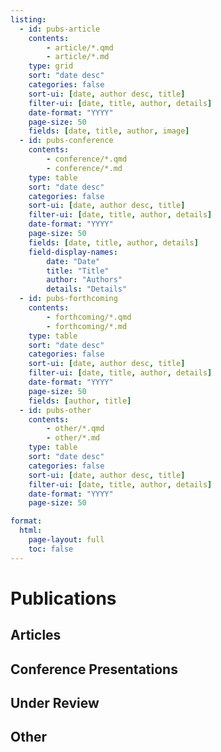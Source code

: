 ```yaml
---
listing:
  - id: pubs-article
    contents: 
        - article/*.qmd
        - article/*.md
    type: grid
    sort: "date desc"
    categories: false
    sort-ui: [date, author desc, title]
    filter-ui: [date, title, author, details]
    date-format: "YYYY"
    page-size: 50
    fields: [date, title, author, image]
  - id: pubs-conference
    contents: 
        - conference/*.qmd
        - conference/*.md
    type: table
    sort: "date desc"
    categories: false
    sort-ui: [date, author desc, title]
    filter-ui: [date, title, author, details]
    date-format: "YYYY"
    page-size: 50
    fields: [date, title, author, details]
    field-display-names: 
        date: "Date"
        title: "Title"
        author: "Authors"
        details: "Details"
  - id: pubs-forthcoming
    contents: 
        - forthcoming/*.qmd
        - forthcoming/*.md
    type: table
    sort: "date desc"
    categories: false
    sort-ui: [date, author desc, title]
    filter-ui: [date, title, author, details]
    date-format: "YYYY"
    page-size: 50
    fields: [author, title]
  - id: pubs-other
    contents: 
        - other/*.qmd
        - other/*.md
    type: table
    sort: "date desc"
    categories: false
    sort-ui: [date, author desc, title]
    filter-ui: [date, title, author, details]
    date-format: "YYYY"
    page-size: 50

format:
  html:
    page-layout: full
    toc: false
---
```


# Publications

:::: {.panel-tabset}
## Articles

:::{#pubs-article}
:::

## Conference Presentations

:::{#pubs-conference}
:::

## Under Review

:::{#pubs-forthcoming}
:::

## Other

:::{#pubs-other}
:::

::::
